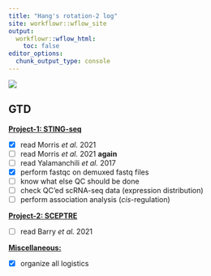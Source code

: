 ```yaml
---
title: "Hang's rotation-2 log"
site: workflowr::wflow_site
output:
  workflowr::wflow_html:
    toc: false
editor_options:
  chunk_output_type: console
---
```


![](https://raw.githubusercontent.com/chenh19/rotation2/main/analysis/images/header.jpg)

## GTD

[**Project-1: STING-seq**](https://chenh19.github.io/rotation2/project_1.html)

- [x] read Morris *et al.* 2021
- [ ] read Morris *et al.* 2021 **again**
- [ ] read Yalamanchili *et al.* 2017
- [x] perform fastqc on demuxed fastq files
- [ ] know what else QC should be done
- [ ] check QC'ed scRNA-seq data (expression distribution)
- [ ] perform association analysis (*cis*-regulation)

[**Project-2: SCEPTRE**](https://chenh19.github.io/rotation2/project_2.html)

- [ ] read Barry *et al.* 2021

[**Miscellaneous:**](https://chenh19.github.io/rotation2/misc.html)

- [x] organize all logistics
